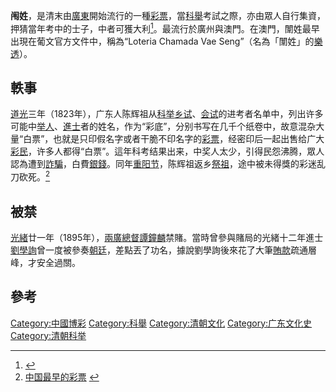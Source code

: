 '''闱姓'''，是清末由[[廣東|廣東]]開始流行的一種[[彩票|彩票]]，當[[科舉|科舉]]考試之際，亦由眾人自行集資，押猜當年考中的士子，中者可獲大利<ref>{{Cite web |url=http://www.guoxue123.com/zhibu/0201/03qblc/079.htm |title=清稗類鈔 賭博類 |access-date=2011-03-31 |archive-date=2020-06-02 |archive-url=https://web.archive.org/web/20200602053822/http://www.guoxue123.com/zhibu/0201/03qblc/079.htm |dead-url=no }}</ref>。最流行於廣州與澳門。在澳門，闈姓最早出現在葡文官方文件中，稱為“Loteria Chamada Vae Seng”（名為「闈姓」的[[樂透|樂透]]）。

==軼事==
[[道光|道光]]三年（1823年），广东人陈辉祖从[[科举|科举]][[乡试|乡试]]、[[会试|会试]]的进考者名单中，列出许多可能中[[举人|举人]]、[[進士|進士]]者的姓名，作为“彩底”，分别书写在几千个纸卷中，故意混杂大量“白票”，也就是只印假名字或者干脆不印名字的[[彩票|彩票]]，经密印后一起出售给广大[[彩民|彩民]]，许多人都得“白票”。這年科考结果出来，中奖人太少，引得民怨沸腾，眾人認為遭到[[詐騙|詐騙]]，白費[[銀錢|銀錢]]。同年[[重阳节|重阳节]]，陈辉祖返乡[[祭祖|祭祖]]，途中被未得獎的彩迷乱刀砍死。<ref>[http://www.hbqnb.com/news/Html/lishimantan/2008/32/0832225951155321.html 中国最早的彩票] {{webarchive|url=https://web.archive.org/web/20091123143845/http://www.hbqnb.com/news/Html/lishimantan/2008/32/0832225951155321.html |date=2009-11-23 }}</ref>

==被禁==
[[光緒|光緒]]廿一年（1895年），[[兩廣總督|兩廣總督]][[譚鐘麟|譚鐘麟]]禁賭。當時曾參與賭局的光緒十二年進士[[劉學詢|劉學詢]]曾一度被參奏[[朝廷|朝廷]]，差點丟了功名，據說劉學詢後來花了大筆[[賄款|賄款]]疏通層峰，才安全過關。

==參考==
<div class="references-small">
<references/>
</div>

[[Category:中國博彩|Category:中國博彩]]
[[Category:科舉|Category:科舉]]
[[Category:清朝文化|Category:清朝文化]]
[[Category:广东文化史|Category:广东文化史]]
[[Category:清朝科举|Category:清朝科举]]